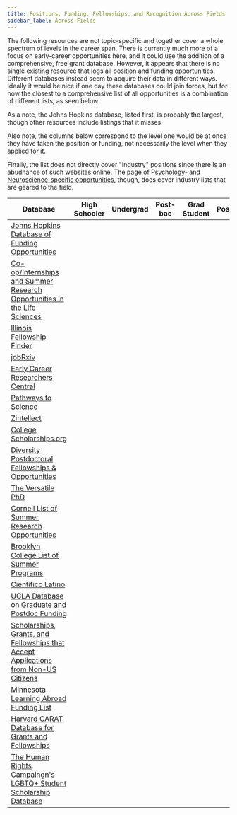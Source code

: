 ```yaml
---
title: Positions, Funding, Fellowships, and Recognition Across Fields
sidebar_label: Across Fields
---
```



The following resources are not topic-specific and together cover a whole spectrum of levels in the career span. There is currently much more of a focus on early-career opportunities here, and it could use the addition of a comprehensive, free grant database. However, it appears that there is no single existing resource that logs all position and funding opportunities. Different databases instead seem to acquire their data in different ways. Ideally it would be nice if one day these databases could join forces, but for now the closest to a comprehensive list of all opportunities is a combination of different lists, as seen below.

As a note, the Johns Hopkins database, listed first, is probably the largest, though other resources include listings that it misses.

Also note, the columns below correspond to the level one would be at once they have taken the position or funding, not necessarily the level when they applied for it.

Finally, the list does not directly cover "Industry" positions since there is an abudnance of such websites online. The page of [Psychology- and Neuroscience-specific opportunities](/opportunities/positions-funding-fellowships-recognition/psychology-neuroscience), though, does cover industry lists that are geared to the field.


| Database                                                                                                                                                               | High Schooler<HeaderSpace size="70px"/>     | Undergrad<HeaderSpace size="70px"/>     | Post-bac<HeaderSpace size="70px"/>     | Grad Student<HeaderSpace size="70px"/>     | Postdoc<HeaderSpace size="70px"/>     | Professor<HeaderSpace size="70px"/>     |
|------------------------------------------------------------------------------------------------------------------------------------------------------------------------|---------------------------------------------|-----------------------------------------|----------------------------------------|--------------------------------------------|---------------------------------------|-----------------------------------------|
| [Johns Hopkins Database of Funding Opportunities](https://research.jhu.edu/rdt/funding-opportunities)                                                                  |                                             | <ColorGenerator color="#25c2a0"/>       | <ColorGenerator color="#25c2a0"/>      | <ColorGenerator color="#25c2a0"/>          | <ColorGenerator color="#25c2a0"/>     | <ColorGenerator color="#25c2a0"/>       |
| [Co-op/Internships and Summer Research Opportunities in the Life Sciences](https://people.rit.edu/gtfsbi/Symp/summer)                                                  | <ColorGenerator color="#25c2a0"/>           | <ColorGenerator color="#25c2a0"/>       |                                        |                                            |                                       |                                         |
| [Illinois Fellowship Finder](https://apps.grad.illinois.edu/fellowship-finder)                                                                                         |                                             |                                         |                                        | <ColorGenerator color="#25c2a0"/>          | <ColorGenerator color="#25c2a0"/>     |                                         |
| [jobRxiv](https://jobrxiv.org)                                                                                                                                         |                                             |                                         | <ColorGenerator color="#25c2a0"/>      | <ColorGenerator color="#25c2a0"/>          | <ColorGenerator color="#25c2a0"/>     | <ColorGenerator color="#25c2a0"/>       |
| [Early Career Researchers Central](https://ecrcentral.org)                                                                                                             |                                             |                                         |                                        | <ColorGenerator color="#25c2a0"/>          | <ColorGenerator color="#25c2a0"/>     | <ColorGenerator color="#25c2a0"/>       |
| [Pathways to Science](https://www.pathwaystoscience.org/programs.aspx)                                                                                                 | <ColorGenerator color="#25c2a0"/>           | <ColorGenerator color="#25c2a0"/>       | <ColorGenerator color="#25c2a0"/>      | <ColorGenerator color="#25c2a0"/>          | <ColorGenerator color="#25c2a0"/>     | <ColorGenerator color="#25c2a0"/>       |
| [Zintellect](https://www.zintellect.com/Catalog)                                                                                                                       |                                             |                                         |                                        | <ColorGenerator color="#25c2a0"/>          | <ColorGenerator color="#25c2a0"/>     |                                         |
| [College Scholarships.org](http://www.collegescholarships.org)                                                                                                         |                                             | <ColorGenerator color="#25c2a0"/>       | <ColorGenerator color="#25c2a0"/>      | <ColorGenerator color="#25c2a0"/>          | <ColorGenerator color="#25c2a0"/>     |                                         |
| [Diversity Postdoctoral Fellowships & Opportunities](https://www.minoritypostdoc.org/resources)                                                                        |                                             |                                         |                                        |                                            | <ColorGenerator color="#25c2a0"/>     |                                         |
| [The Versatile PhD](https://versatilephd.com)                                                                                                                          |                                             |                                         |                                        |                                            | <ColorGenerator color="#25c2a0"/>     | <ColorGenerator color="#25c2a0"/>       |
| [Cornell List of Summer Research Opportunities](https://biology.cornell.edu/research/summer)                                                                           |                                             | <ColorGenerator color="#25c2a0"/>       |                                        |                                            |                                       |                                         |
| [Brooklyn College List of Summer Programs](http://websql.brooklyn.cuny.edu/summerprograms/displayPrograms)                                                             |                                             | <ColorGenerator color="#25c2a0"/>       |                                        |                                            |                                       |                                         |
| [Científico Latino](https://www.cientificolatino.com)                                                                                                                  |                                             | <ColorGenerator color="#25c2a0"/>       | <ColorGenerator color="#25c2a0"/>      | <ColorGenerator color="#25c2a0"/>          | <ColorGenerator color="#25c2a0"/>     | <ColorGenerator color="#25c2a0"/>       |
| [UCLA Database on Graduate and Postdoc Funding](https://grad.ucla.edu/funding)                                                                                         |                                             |                                         |                                        | <ColorGenerator color="#25c2a0"/>          | <ColorGenerator color="#25c2a0"/>     |                                         |
| [Scholarships, Grants, and Fellowships that Accept Applications from Non-US Citizens](https://docs.google.com/document/d/1UE9Bjw51x_7A76XayExT52uYAM-FmMDyUTEqU8WaVHs) |                                             | <ColorGenerator color="#25c2a0"/>       | <ColorGenerator color="#25c2a0"/>      | <ColorGenerator color="#25c2a0"/>          | <ColorGenerator color="#25c2a0"/>     |                                         |
| [Minnesota Learning Abroad Funding List](https://umabroad.umn.edu/funding)                                                                                             |                                             | <ColorGenerator color="#25c2a0"/>       |                                        | <ColorGenerator color="#25c2a0"/>          | <ColorGenerator color="#25c2a0"/>     |                                         |
| [Harvard CARAT Database for Grants and Fellowships](https://carat.fas.harvard.edu/applicant/browse?type=G)                                                             |                                             |                                         |                                        | <ColorGenerator color="#25c2a0"/>          | <ColorGenerator color="#25c2a0"/>     |                                         |
| [The Human Rights Campaingn's LGBTQ+ Student Scholarship Database](https://www.hrc.org/resources/scholarships)                                                         | <ColorGenerator color="#25c2a0"/>           | <ColorGenerator color="#25c2a0"/>       |                                        | <ColorGenerator color="#25c2a0"/>          |                                       |                                         |
